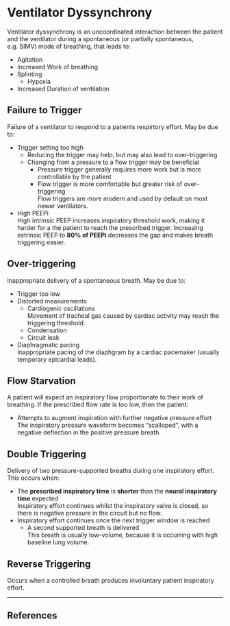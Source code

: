 # Ventilator Dyssynchrony

Ventilator dyssynchrony is an uncoordinated interaction between the patient and the ventilator during a spontaneous (or partially spontaneous, e.g. SIMV) mode of breathing, that leads to:

* Agitation
* Increased Work of breathing
* Splinting
    * Hypoxia
* Increased Duration of ventilation


## Failure to Trigger

Failure of a ventilator to respond to a patients respirtory effort. May be due to:

* Trigger setting too high
    * Reducing the trigger may help, but may also lead to over-triggering
    * Changing from a pressure to a flow trigger may be beneficial
        * Pressure trigger generally requires more work but is more controllable by the patient
        * Flow trigger is more comfortable but greater risk of over-triggering\
        Flow triggers are more modern and used by default on most newer ventilators.
* High PEEPi\
High intrinsic PEEP increases inspiratory threshold work, making it harder for a the patient to reach the prescribed trigger. Increasing extrinsic PEEP to **80% of PEEPi** decreases the gap and makes breath triggering easier.


## Over-triggering

Inappropriate delivery of a spontaneous breath. May be due to:

* Trigger too low
* Distorted measurements
    * Cardiogenic oscillations\
    Movement of tracheal gas caused by cardiac activity may reach the triggering threshold.
    * Condensation
    * Circuit leak
* Diaphragmatic pacing\
Inappropriate pacing of the diaphgram by a cardiac pacemaker (usually temporary epicardial leads).


## Flow Starvation

A patient will expect an inspiratory flow proportionate to their work of breathing. If the prescribed flow rate is too low, then the patient:

* Attempts to augment inspiration with further negative pressure effort\
The inspiratory pressure waveform becomes "scalloped", with a negative deflection in the positive pressure breath.


## Double Triggering

Delivery of two pressure-supported breaths during one inspiratory effort. This occurs when:

* The **prescribed inspiratory time** is **shorter** than the **neural inspiratory time** expected\
Inspiratory effort continues whilst the inspiratory valve is closed, so there is negative pressure in the circuit but no flow.
* Inspiratory effort continues once the next trigger window is reached
    * A second supported breath is delivered\
    This breath is usually low-volume, because it is occurring with high baseline lung volume.


## Reverse Triggering

Occurs when a controlled breath produces involuntary patient inspiratory effort.


---

## References